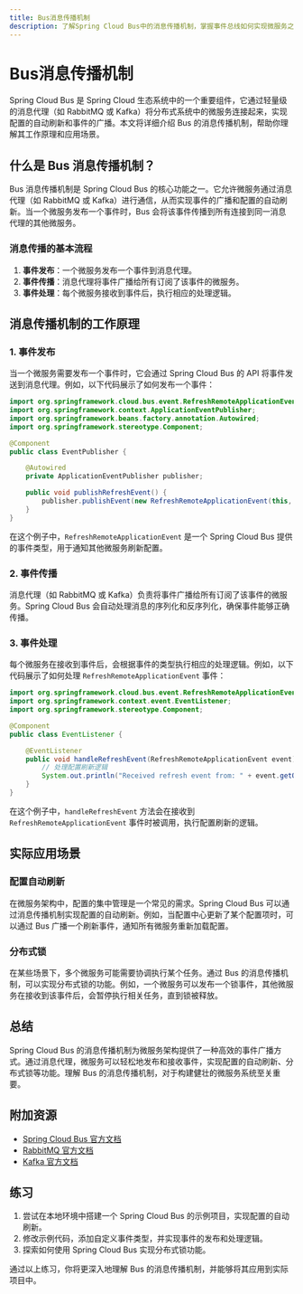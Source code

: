 ```yaml
---
title: Bus消息传播机制
description: 了解Spring Cloud Bus中的消息传播机制，掌握事件总线如何实现微服务之间的通信。
---
```


# Bus消息传播机制

Spring Cloud Bus 是 Spring Cloud 生态系统中的一个重要组件，它通过轻量级的消息代理（如 RabbitMQ 或 Kafka）将分布式系统中的微服务连接起来，实现配置的自动刷新和事件的广播。本文将详细介绍 Bus 的消息传播机制，帮助你理解其工作原理和应用场景。

## 什么是 Bus 消息传播机制？

Bus 消息传播机制是 Spring Cloud Bus 的核心功能之一。它允许微服务通过消息代理（如 RabbitMQ 或 Kafka）进行通信，从而实现事件的广播和配置的自动刷新。当一个微服务发布一个事件时，Bus 会将该事件传播到所有连接到同一消息代理的其他微服务。

### 消息传播的基本流程

1. **事件发布**：一个微服务发布一个事件到消息代理。
2. **事件传播**：消息代理将事件广播给所有订阅了该事件的微服务。
3. **事件处理**：每个微服务接收到事件后，执行相应的处理逻辑。

## 消息传播机制的工作原理

### 1. 事件发布

当一个微服务需要发布一个事件时，它会通过 Spring Cloud Bus 的 API 将事件发送到消息代理。例如，以下代码展示了如何发布一个事件：

```java
import org.springframework.cloud.bus.event.RefreshRemoteApplicationEvent;
import org.springframework.context.ApplicationEventPublisher;
import org.springframework.beans.factory.annotation.Autowired;
import org.springframework.stereotype.Component;

@Component
public class EventPublisher {

    @Autowired
    private ApplicationEventPublisher publisher;

    public void publishRefreshEvent() {
        publisher.publishEvent(new RefreshRemoteApplicationEvent(this, "serviceA", "destinationService"));
    }
}
```

在这个例子中，`RefreshRemoteApplicationEvent` 是一个 Spring Cloud Bus 提供的事件类型，用于通知其他微服务刷新配置。

### 2. 事件传播

消息代理（如 RabbitMQ 或 Kafka）负责将事件广播给所有订阅了该事件的微服务。Spring Cloud Bus 会自动处理消息的序列化和反序列化，确保事件能够正确传播。

### 3. 事件处理

每个微服务在接收到事件后，会根据事件的类型执行相应的处理逻辑。例如，以下代码展示了如何处理 `RefreshRemoteApplicationEvent` 事件：

```java
import org.springframework.cloud.bus.event.RefreshRemoteApplicationEvent;
import org.springframework.context.event.EventListener;
import org.springframework.stereotype.Component;

@Component
public class EventListener {

    @EventListener
    public void handleRefreshEvent(RefreshRemoteApplicationEvent event) {
        // 处理配置刷新逻辑
        System.out.println("Received refresh event from: " + event.getOriginService());
    }
}
```

在这个例子中，`handleRefreshEvent` 方法会在接收到 `RefreshRemoteApplicationEvent` 事件时被调用，执行配置刷新的逻辑。

## 实际应用场景

### 配置自动刷新

在微服务架构中，配置的集中管理是一个常见的需求。Spring Cloud Bus 可以通过消息传播机制实现配置的自动刷新。例如，当配置中心更新了某个配置项时，可以通过 Bus 广播一个刷新事件，通知所有微服务重新加载配置。

### 分布式锁

在某些场景下，多个微服务可能需要协调执行某个任务。通过 Bus 的消息传播机制，可以实现分布式锁的功能。例如，一个微服务可以发布一个锁事件，其他微服务在接收到该事件后，会暂停执行相关任务，直到锁被释放。

## 总结

Spring Cloud Bus 的消息传播机制为微服务架构提供了一种高效的事件广播方式。通过消息代理，微服务可以轻松地发布和接收事件，实现配置的自动刷新、分布式锁等功能。理解 Bus 的消息传播机制，对于构建健壮的微服务系统至关重要。

## 附加资源

- [Spring Cloud Bus 官方文档](https://spring.io/projects/spring-cloud-bus)
- [RabbitMQ 官方文档](https://www.rabbitmq.com/documentation.html)
- [Kafka 官方文档](https://kafka.apache.org/documentation/)

## 练习

1. 尝试在本地环境中搭建一个 Spring Cloud Bus 的示例项目，实现配置的自动刷新。
2. 修改示例代码，添加自定义事件类型，并实现事件的发布和处理逻辑。
3. 探索如何使用 Spring Cloud Bus 实现分布式锁功能。

通过以上练习，你将更深入地理解 Bus 的消息传播机制，并能够将其应用到实际项目中。